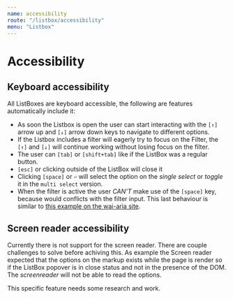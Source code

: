 ```yaml
---
name: accessibility
route: "/listbox/accessibility"
menu: "Listbox"
---
```


# Accessibility

## Keyboard accessibility

All ListBoxes are keyboard accessible, the following are features automatically include it:

- As soon the Listbox is open the user can start interacting with the `[↑]` arrow up and `[↓]` arrow down keys to navigate to different options.
- If the Listbox includes a filter will eagerly try to focus on the Filter, the `[↑]` and `[↓]` will continue working without losing focus on the filter.
- The user can `[tab]` or `[shift+tab]` like if the ListBox was a regular button.
- `[esc]` or clicking outside of the ListBox will close it
- Clicking `[space]` or `⏎` will select the option on the _single select_ or _toggle_ it in the `multi select` version.
- When the filter is active the user _CAN'T_ make use of the `[space]` key, because would conflicts with the filter input. This last behaviour is similar to [this example on the wai-aria site](https://www.w3.org/TR/wai-aria-practices/examples/combobox/aria1.1pattern/grid-combo.html).

## Screen reader accessibility

Currently there is not support for the screen reader. There are couple challenges to solve before achiving this. As example the Screen reader expected that the options on the markup exists while the page is render so if the ListBox popover is in close status and not in the presence of the DOM. The _screenreader_ will not be able to read the options.

This specific feature needs some research and work.
